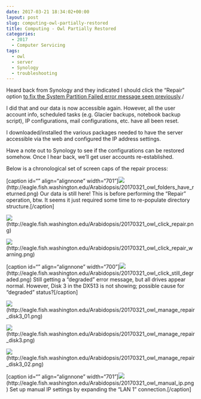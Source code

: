```yaml
---
date: 2017-03-21 18:34:02+00:00
layout: post
slug: computing-owl-partially-restored
title: Computing - Owl Partially Restored
categories:
  - 2017
  - Computer Servicing
tags:
  - owl
  - server
  - Synology
  - troubleshooting
---
```


Heard back from Synology and they indicated I should click the "Repair" option [to fix the System Partition Failed error message seen previously](https://robertslab.github.io/sams-notebook/posts/2017/2017-03-18-troubleshooting-synology-nas-owl-down-after-update.html)./

I did that and our data is now accessible again. However, all the user account info, scheduled tasks (e.g. Glacier backups, notebook backup script), IP configurations, mail configurations, etc. have all been reset.

I downloaded/installed the various packages needed to have the server accessible via the web and configured the IP address settings.

Have a note out to Synology to see if the configurations can be restored somehow. Once I hear back, we'll get user accounts re-established.

Below is a chronological set of screen caps of the repair process:



[caption id="" align="alignnone" width="701"]![](https://eagle.fish.washington.edu/Arabidopsis/20170321_owl_folders_have_returned.png)(http://eagle.fish.washington.edu/Arabidopsis/20170321_owl_folders_have_returned.png) Our data is still here! This is before performing the "Repair" operation, btw. It seems it just required some time to re-populate directory structure.[/caption]





![](https://eagle.fish.washington.edu/Arabidopsis/20170321_owl_click_repair.png)(http://eagle.fish.washington.edu/Arabidopsis/20170321_owl_click_repair.png)



![](https://eagle.fish.washington.edu/Arabidopsis/20170321_owl_click_repair_warning.png)(http://eagle.fish.washington.edu/Arabidopsis/20170321_owl_click_repair_warning.png)



[caption id="" align="alignnone" width="700"]![](https://eagle.fish.washington.edu/Arabidopsis/20170321_owl_click_still_degraded.png)(http://eagle.fish.washington.edu/Arabidopsis/20170321_owl_click_still_degraded.png) Still getting a "degraded" error message, but all drives appear normal. However, Disk 3 in the DX513 is not showing; possible cause for "degraded" status?[/caption]



![](https://eagle.fish.washington.edu/Arabidopsis/20170321_owl_manage_repair_disk3_01.png)(http://eagle.fish.washington.edu/Arabidopsis/20170321_owl_manage_repair_disk3_01.png)



![](https://eagle.fish.washington.edu/Arabidopsis/20170321_owl_manage_repair_disk3.png)(http://eagle.fish.washington.edu/Arabidopsis/20170321_owl_manage_repair_disk3.png)



![](https://eagle.fish.washington.edu/Arabidopsis/20170321_owl_manage_repair_disk3_02.png)(http://eagle.fish.washington.edu/Arabidopsis/20170321_owl_manage_repair_disk3_02.png)



[caption id="" align="alignnone" width="701"]![](https://eagle.fish.washington.edu/Arabidopsis/20170321_owl_manual_ip.png)(http://eagle.fish.washington.edu/Arabidopsis/20170321_owl_manual_ip.png) Set up manual IP settings by expanding the "LAN 1" connection.[/caption]
